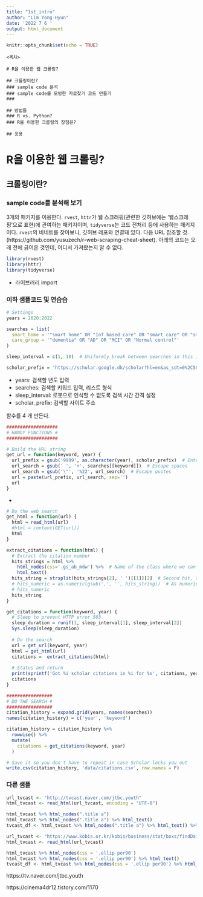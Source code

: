 ```yaml
---
title: "1st_intro"
author: "Lim Yong-Hyun"
date: '2022 7 6 '
output: html_document
---
```


```r
knitr::opts_chunk$set(echo = TRUE)
```


```
<목차>

# R을 이용한 웹 크롤링?

## 크롤링이란?
### sample code 분석
### sample code를 모방한 자료찾기 코드 만들기
### 

## 방법들
### R vs. Python?
### R을 이용한 크롤링의 장점은?

## 응용

```

# R을 이용한 웹 크롤링?

## 크롤링이란?

### sample code를 분석해 보기

3개의 패키지를 이용한다. `rvest`, `httr`가 웹 스크래핑(관련한 깃허브에는 '웹스크래핑'으로 표현)에 관여하는 패키지이며, `tidyverse`는 코드 전처리 등에 사용하는 패키지이다. `rvest`의 비네트를 찾아보니, 깃허브 레포와 연결돼 있다. 다음 URL 참조할 것. (https://github.com/yusuzech/r-web-scraping-cheat-sheet). 아래의 코드는 오래 전에 긁어온 것인데, 어디서 가져왔는지 알 수 없다. 

```r

library(rvest)
library(httr)
library(tidyverse)

```
* 라이브러리 import

### 이하 샘플코드 및 연습습


```r

# Settings
years = 2020:2022

searches = list(
  smart_home = '"smart home" OR "IoT based care" OR "smart care" OR "smart ADL coaching" OR "IoT support daily care"',
  care_group = '"dementia" OR "AD" OR "MCI" OR "Normal control"'
)

sleep_interval = c(1, 10)  # Uniformly break between searches in this interval to prevent scholar from rejecting searches

scholar_prefix = 'https://scholar.google.dk/scholar?hl=en&as_sdt=0%2C5&as_ylo=9999&as_yhi=9999&q='

```
* years: 검색할 년도 입력
* searches: 검색할 키워드 입력, 리스트 형식
* sleep_interval: 로봇으로 인식할 수 없도록 검색 시간 간격 설정
* scholar_prefix: 검색할 사이트 주소


함수를 4 개 만든다. 
```r
###################
# HANDY FUNCTIONS #
###################

# Build the URL string
get_url = function(keyword, year) {
  url_prefix = gsub('9999', as.character(year), scholar_prefix)  # Enter year
  url_search = gsub(' ', '+', searches[[keyword]])  # Escape spaces
  url_search = gsub('\"', '%22', url_search)  # Escape quotes
  url = paste(url_prefix, url_search, sep='')
  url
}

```
* 




```r

# Do the web search
get_html = function(url) {
  html = read_html(url)
  #html = content(GET(url))
  html
}

```

```r

extract_citations = function(html) {
  # Extract the citation number
  hits_strings = html %>%
    html_nodes(css='.gs_ab_mdw') %>%  # Name of the class where we can find citation number
    html_text()
  hits_string = strsplit(hits_strings[2], ' ')[[1]][2]  # Second hit, second "word"
  # hits_numeric = as.numeric(gsub(',', '', hits_string))  # As numeric, not string
  # hits_numeric
  hits_string
}
```

```r
get_citations = function(keyword, year) {
  # Sleep to prevent HTTP error 503
  sleep_duration = runif(1, sleep_interval[1], sleep_interval[2])
  Sys.sleep(sleep_duration)
  
  # Do the search
  url = get_url(keyword, year)
  html = get_html(url)
  citations =  extract_citations(html)
  
  # Status and return
  print(sprintf('Got %i scholar citations in %i for %s', citations, year, keyword))
  citations
}
```






```r
#################
# DO THE SEARCH #
#################
citation_history = expand.grid(years, names(searches))
names(citation_history) = c('year', 'keyword')

citation_history = citation_history %>%
  rowwise() %>%
  mutate(
    citations = get_citations(keyword, year)
  )

# Save it so you don't have to repeat in case Scholar locks you out
write.csv(citation_history, 'data/citations.csv', row.names = F)

```

### 다른 샘플

```r
url_tvcast <- "http://tvcast.naver.com/jtbc.youth"
html_tvcast <- read_html(url_tvcast, encoding = "UTF-8")

html_tvcast %>% html_nodes(".title a")
html_tvcast %>% html_nodes(".title a") %>% html_text()
tvcast_df <- html_tvcast %>% html_nodes(".title a") %>% html_text() %>% data.frame()

```



```r
url_tvcast <- "https://www.kobis.or.kr/kobis/business/stat/boxs/findDailyBoxOfficeList.do"
html_tvcast <- read_html(url_tvcast)

html_tvcast %>% html_nodes(css = '.ellip per90')
html_tvcast %>% html_nodes(css = '.ellip per90') %>% html_text()
tvcast_df <- html_tvcast %>% html_nodes(css = '.ellip per90') %>% html_text() %>% data.frame()


```
https://tv.naver.com/jtbc.youth


https://cinema4dr12.tistory.com/1170